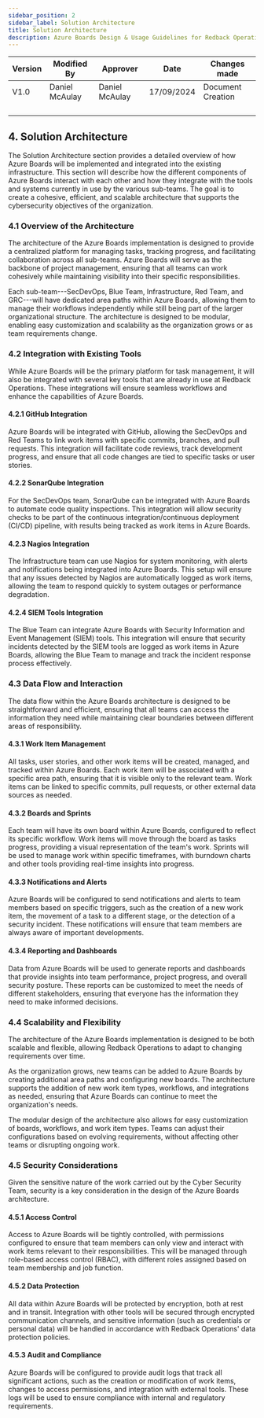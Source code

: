```yaml
---
sidebar_position: 2
sidebar_label: Solution Architecture
title: Solution Architecture
description: Azure Boards Design & Usage Guidelines for Redback Operations
---
```

<div style={{ width: '100%' }}>
  <table style={{ width: '100%', borderCollapse: 'collapse' }}>
    <thead>
      <tr>
        <th style={{ width: '20%', textAlign: 'center' }}>Version</th>
        <th style={{ width: '20%', textAlign: 'center' }}>Modified By</th>
        <th style={{ width: '20%', textAlign: 'center' }}>Approver</th>
        <th style={{ width: '20%', textAlign: 'center' }}>Date</th>
        <th style={{ width: '20%', textAlign: 'center' }}>Changes made</th>
      </tr>
    </thead>
    <tbody>
      <tr>
        <td style={{ textAlign: 'center' }}>V1.0</td>
        <td style={{ textAlign: 'center' }}>Daniel McAulay</td>
        <td style={{ textAlign: 'center' }}>Daniel McAulay</td>
        <td style={{ textAlign: 'center' }}>17/09/2024</td>
        <td style={{ textAlign: 'center' }}>Document Creation</td>
      </tr>
      <tr>
        <td style={{ textAlign: 'center' }}></td>
        <td style={{ textAlign: 'center' }}></td>
        <td style={{ textAlign: 'center' }}></td>
        <td style={{ textAlign: 'center' }}></td>
        <td style={{ textAlign: 'center' }}></td>
      </tr>
      <tr>
        <td style={{ textAlign: 'center' }}></td>
        <td style={{ textAlign: 'center' }}></td>
        <td style={{ textAlign: 'center' }}></td>
        <td style={{ textAlign: 'center' }}></td>
        <td style={{ textAlign: 'center' }}></td>
      </tr>
      <tr>
        <td style={{ textAlign: 'center' }}></td>
        <td style={{ textAlign: 'center' }}></td>
        <td style={{ textAlign: 'center' }}></td>
        <td style={{ textAlign: 'center' }}></td>
        <td style={{ textAlign: 'center' }}></td>
      </tr>
      <tr>
        <td style={{ textAlign: 'center' }}></td>
        <td style={{ textAlign: 'center' }}></td>
        <td style={{ textAlign: 'center' }}></td>
        <td style={{ textAlign: 'center' }}></td>
        <td style={{ textAlign: 'center' }}></td>
      </tr>
    </tbody>
  </table>
</div>

<div style={{height: '4px', width: '100%', background: '#FFA500', margin: '20px 0'}}></div>

## 4. Solution Architecture

The Solution Architecture section provides a detailed overview of how Azure Boards will be implemented and integrated into the existing infrastructure. This section will describe how the different components of Azure Boards interact with each other and how they integrate with the tools and systems currently in use by the various sub-teams. The goal is to create a cohesive, efficient, and scalable architecture that supports the cybersecurity objectives of the organization.

<div style={{height: '4px', width: '100%', background: '#FFA500', margin: '20px 0'}}></div>

### 4.1 Overview of the Architecture

The architecture of the Azure Boards implementation is designed to provide a centralized platform for managing tasks, tracking progress, and facilitating collaboration across all sub-teams. Azure Boards will serve as the backbone of project management, ensuring that all teams can work cohesively while maintaining visibility into their specific responsibilities.

Each sub-team---SecDevOps, Blue Team, Infrastructure, Red Team, and GRC---will have dedicated area paths within Azure Boards, allowing them to manage their workflows independently while still being part of the larger organizational structure. The architecture is designed to be modular, enabling easy customization and scalability as the organization grows or as team requirements change.

<div style={{height: '4px', width: '100%', background: '#FFA500', margin: '20px 0'}}></div>

### 4.2 Integration with Existing Tools

While Azure Boards will be the primary platform for task management, it will also be integrated with several key tools that are already in use at Redback Operations. These integrations will ensure seamless workflows and enhance the capabilities of Azure Boards.

#### 4.2.1 GitHub Integration

Azure Boards will be integrated with GitHub, allowing the SecDevOps and Red Teams to link work items with specific commits, branches, and pull requests. This integration will facilitate code reviews, track development progress, and ensure that all code changes are tied to specific tasks or user stories.

#### 4.2.2 SonarQube Integration

For the SecDevOps team, SonarQube can be integrated with Azure Boards to automate code quality inspections. This integration will allow security checks to be part of the continuous integration/continuous deployment (CI/CD) pipeline, with results being tracked as work items in Azure Boards.

#### 4.2.3 Nagios Integration

The Infrastructure team can use Nagios for system monitoring, with alerts and notifications being integrated into Azure Boards. This setup will ensure that any issues detected by Nagios are automatically logged as work items, allowing the team to respond quickly to system outages or performance degradation.

#### 4.2.4 SIEM Tools Integration

The Blue Team can integrate Azure Boards with Security Information and Event Management (SIEM) tools. This integration will ensure that security incidents detected by the SIEM tools are logged as work items in Azure Boards, allowing the Blue Team to manage and track the incident response process effectively.

<div style={{height: '4px', width: '100%', background: '#FFA500', margin: '20px 0'}}></div>

### 4.3 Data Flow and Interaction

The data flow within the Azure Boards architecture is designed to be straightforward and efficient, ensuring that all teams can access the information they need while maintaining clear boundaries between different areas of responsibility.

#### 4.3.1 Work Item Management

All tasks, user stories, and other work items will be created, managed, and tracked within Azure Boards. Each work item will be associated with a specific area path, ensuring that it is visible only to the relevant team. Work items can be linked to specific commits, pull requests, or other external data sources as needed.

#### 4.3.2 Boards and Sprints

Each team will have its own board within Azure Boards, configured to reflect its specific workflow. Work items will move through the board as tasks progress, providing a visual representation of the team\'s work. Sprints will be used to manage work within specific timeframes, with burndown charts and other tools providing real-time insights into progress.

#### 4.3.3 Notifications and Alerts

Azure Boards will be configured to send notifications and alerts to team members based on specific triggers, such as the creation of a new work item, the movement of a task to a different stage, or the detection of a security incident. These notifications will ensure that team members are always aware of important developments.

#### 4.3.4 Reporting and Dashboards

Data from Azure Boards will be used to generate reports and dashboards that provide insights into team performance, project progress, and overall security posture. These reports can be customized to meet the needs of different stakeholders, ensuring that everyone has the information they need to make informed decisions.

<div style={{height: '4px', width: '100%', background: '#FFA500', margin: '20px 0'}}></div>

### 4.4 Scalability and Flexibility

The architecture of the Azure Boards implementation is designed to be both scalable and flexible, allowing Redback Operations to adapt to changing requirements over time.

As the organization grows, new teams can be added to Azure Boards by creating additional area paths and configuring new boards. The architecture supports the addition of new work item types, workflows, and integrations as needed, ensuring that Azure Boards can continue to meet the organization\'s needs.

The modular design of the architecture also allows for easy customization of boards, workflows, and work item types. Teams can adjust their configurations based on evolving requirements, without affecting other teams or disrupting ongoing work.

<div style={{height: '4px', width: '100%', background: '#FFA500', margin: '20px 0'}}></div>

### 4.5 Security Considerations

Given the sensitive nature of the work carried out by the Cyber Security Team, security is a key consideration in the design of the Azure Boards architecture.

#### 4.5.1 Access Control

Access to Azure Boards will be tightly controlled, with permissions configured to ensure that team members can only view and interact with work items relevant to their responsibilities. This will be managed through role-based access control (RBAC), with different roles assigned based on team membership and job function.

#### 4.5.2 Data Protection

All data within Azure Boards will be protected by encryption, both at rest and in transit. Integration with other tools will be secured through encrypted communication channels, and sensitive information (such as credentials or personal data) will be handled in accordance with Redback Operations\' data protection policies.

#### 4.5.3 Audit and Compliance

Azure Boards will be configured to provide audit logs that track all significant actions, such as the creation or modification of work items, changes to access permissions, and integration with external tools. These logs will be used to ensure compliance with internal and regulatory requirements.

<div style={{height: '4px', width: '100%', background: '#FFA500', margin: '20px 0'}}></div>
